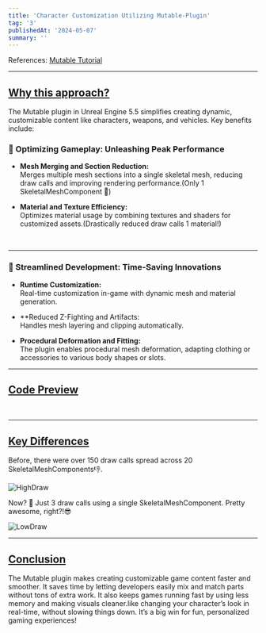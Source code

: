 ```yaml
---
title: 'Character Customization Utilizing Mutable-Plugin'
tag: '3'
publishedAt: '2024-05-07'
summary: ''
---
```


References: [Mutable Tutorial](https://dev.epicgames.com/community/learning/tutorials/yjw9/unreal-engine-mutable-tutorials)

<hr className='text-neutral-200' />

## <u>Why  this approach?</u>
The Mutable plugin in Unreal Engine 5.5 simplifies creating dynamic, customizable content like characters, weapons, and vehicles. Key benefits include:


### 🚀 Optimizing Gameplay: Unleashing Peak Performance
- **Mesh Merging and Section Reduction:**\
Merges multiple mesh sections into a single skeletal mesh, reducing draw calls and improving rendering performance.(Only 1 SkeletalMeshComponent 🤯)

- **Material and Texture Efficiency:**\
Optimizes material usage by combining textures and shaders for customized assets.(Drastically reduced draw calls 1 material!)
<br />
<hr className="mb-6 w-[40%] text-neutral-200" />

### 💸 Streamlined Development: Time-Saving Innovations

- **Runtime Customization:**\
Real-time customization in-game with dynamic mesh and material generation.

- **Reduced Z-Fighting and Artifacts:\
Handles mesh layering and clipping automatically.

- **Procedural Deformation and Fitting:**\
The plugin enables procedural mesh deformation, adapting clothing or accessories to various body shapes or slots.

<hr className='text-neutral-200' />

## <u>Code Preview</u>

<Youtube id="bw_Q6oqhvbw" />
<br />
<hr className='text-neutral-200' />

## <u>Key Differences</u>
Before, there were over 150 draw calls spread across 20 SkeletalMeshComponents👎.

![HighDraw](/images/HighDraw.png)

Now? 👀 Just 3 draw calls using a single SkeletalMeshComponent. Pretty awesome, right?!😎  

![LowDraw](/images/LowDraw.png)
<br />
<hr className='text-neutral-200' />

## <u>Conclusion</u>

The Mutable plugin makes creating customizable game content faster and smoother. It saves time by letting developers easily mix and match parts without tons of extra work. It also keeps games running fast by using less memory and making visuals cleaner.like changing your character’s look in real-time, without slowing things down. It’s a big win for fun, personalized gaming experiences!
